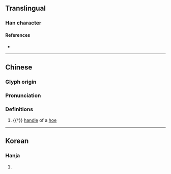 {{character info/new}}
==Translingual==

===Han character===
{{Han char|rn=75|rad=木|as=09|sn=13|four=44914|canj=DKGG|ids=⿰木奎}}

====References====
* {{Han ref|kx=0539.010|dkj=15119|dj=0926.150|hdz=21246.090|uh=694F|ud=26959|bh=DDEE|bd=56814}}

----

==Chinese==
{{zh-forms}}

===Glyph origin===
{{Han etym}}

===Pronunciation===
{{zh-pron
|m=kuí
|c=fui1
|mc=y
|oc=y
|cat=n
}}

===Definitions===
{{zh-hanzi}}

# {{†}} [[handle]] of a [[hoe]]

----

==Korean==

===Hanja===
{{ko-hanja|hangeul=규|eumhun=|rv=gyu|mr=kyu|y=kyu}}

# {{rfdef|ko|sort=木09}}